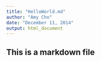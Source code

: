 ```yaml
---
title: "HelloWorld.md"
author: "Amy Cho"
date: "December 11, 2014"
output: html_document
---
```


## This is a markdown file